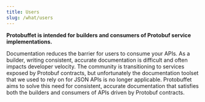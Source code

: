 ```yaml
---
title: Users
slug: /what/users
---
```


**Protobuffet is intended for builders and consumers of Protobuf service implementations.**

Documentation reduces the barrier for users to consume your APIs. As a builder, writing consistent, accurate documentation is difficult and often impacts developer velocity. The community is transitioning to services exposed by Protobuf contracts, but unfortunately the documentation toolset that we used to rely on for JSON APIs is no longer applicable. Protobuffet aims to solve this need for consistent, accurate documentation that satisfies both the builders and consumers of APIs driven by Protobuf contracts.

